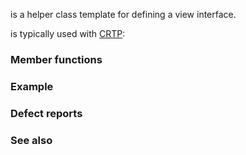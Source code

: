 {{cpp/ranges/title|view_interface}}
{{cpp/ranges/view_interface/navbar}}
{{ddcl|header=ranges|since=c++20|1=
template&lt; class D &gt;
    requires std::is_class_v&lt;D&gt; &amp;&amp; std::same_as&lt;D, std::remove_cv_t&lt;D&gt;&gt;
class view_interface;
}}

{{tt|std::ranges::view_interface}} is a helper class template for defining a view interface.

{{tt|view_interface}} is typically used with [[cpp/language/crtp|CRTP]]:
{{source|1=
class my_view : public std::ranges::view_interface&lt;my_view&gt;
{
public:
    auto begin() const { /*...*/ }
    auto end() const { /*...*/ }
    // empty() is provided if begin() returns a forward iterator
    // and end() returns a sentinel for it.
};
}}

===Member functions===
{{dsc begin}}
{{dsc inc|cpp/ranges/view_interface/dsc empty}}
{{dsc inc|cpp/ranges/view_interface/dsc cbegin}}
{{dsc inc|cpp/ranges/view_interface/dsc cend}}
{{dsc inc|cpp/ranges/view_interface/dsc operator bool}}
{{dsc inc|cpp/ranges/view_interface/dsc data}}
{{dsc inc|cpp/ranges/view_interface/dsc size}}
{{dsc inc|cpp/ranges/view_interface/dsc front}}
{{dsc inc|cpp/ranges/view_interface/dsc back}}
{{dsc inc|cpp/ranges/view_interface/dsc operator at}}
{{dsc end}}

===Example===
{{example
|code=
#include &lt;iostream&gt;
#include &lt;ranges&gt;
#include &lt;vector&gt;

template&lt;class T, class A&gt;
class VectorView : public std::ranges::view_interface&lt;VectorView&lt;T, A&gt;&gt;
{
public:
    VectorView() = default;

    VectorView(const std::vector&lt;T, A&gt;&amp; vec) :
        m_begin(vec.cbegin()), m_end(vec.cend())
    {}

    auto begin() const { return m_begin; }

    auto end() const { return m_end; }

private:
    typename std::vector&lt;T, A&gt;::const_iterator m_begin{}, m_end{};
};

int main()
{
    std::vector&lt;int&gt; v = {1, 4, 9, 16};

    VectorView view_over_v{v};

    // We can iterate with begin() and end().
    for (int n : view_over_v)
        std::cout &lt;&lt; n &lt;&lt; ' ';
    std::cout &lt;&lt; '\n';

    // We get operator[] for free when inheriting from view_interface
    // since we satisfy the random_access_range concept.
    for (std::ptrdiff_t i = 0; i != view_over_v.size(); ++i)
        std::cout &lt;&lt; "v[" &lt;&lt; i &lt;&lt; "] = " &lt;&lt; view_over_v[i] &lt;&lt; '\n';
}
|output=
1 4 9 16
v[0] = 1
v[1] = 4
v[2] = 9
v[3] = 16
}}

===Defect reports===
{{dr list begin}}
{{dr list item|wg=lwg|dr=3549|std=C++20|before={{tt|view_interface}} was required to be derived from {{tt|view_base}},&lt;br&gt;which sometimes required multiple {{tt|view_base}} subobjects in a view|after=inheritance removed}}
{{dr list end}}

===See also===
{{dsc begin}}
{{dsc inc|cpp/ranges/dsc subrange}}
{{dsc end}}

{{langlinks|cs|de|es|fr|it|ja|ko|pl|pt|ru|zh}}